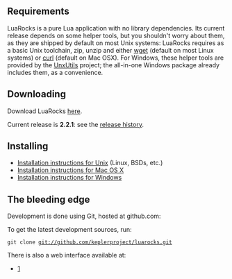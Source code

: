 == Requirements ==

LuaRocks is a pure Lua application with no library dependencies. Its current release depends on some helper tools, but you shouldn't worry about them, as they are shipped by default on most Unix systems: LuaRocks requires as a basic Unix toolchain, zip, unzip and either [http://www.gnu.org/software/wget/ wget] (default on most Linux systems) or [http://curl.haxx.se/ curl] (default on Mac OSX). For Windows, these helper tools are provided by the [http://unxutils.sf.net/ UnxUtils] project; the all-in-one Windows package already includes them, as a convenience.

== Downloading ==

Download LuaRocks [http://luarocks.org/releases here].

Current release is '''2.2.1''': see the [[Release history|release history]].

== Installing ==

* [[Installation instructions for Unix]] (Linux, BSDs, etc.)
* [[Installation instructions for Mac OS X]]
* [[Installation instructions for Windows]]

== The bleeding edge ==

Development is done using Git, hosted at github.com:

To get the latest development sources, run:

 git clone git://github.com/keplerproject/luarocks.git

There is also a web interface available at:

* [http://github.com/keplerproject/luarocks]
